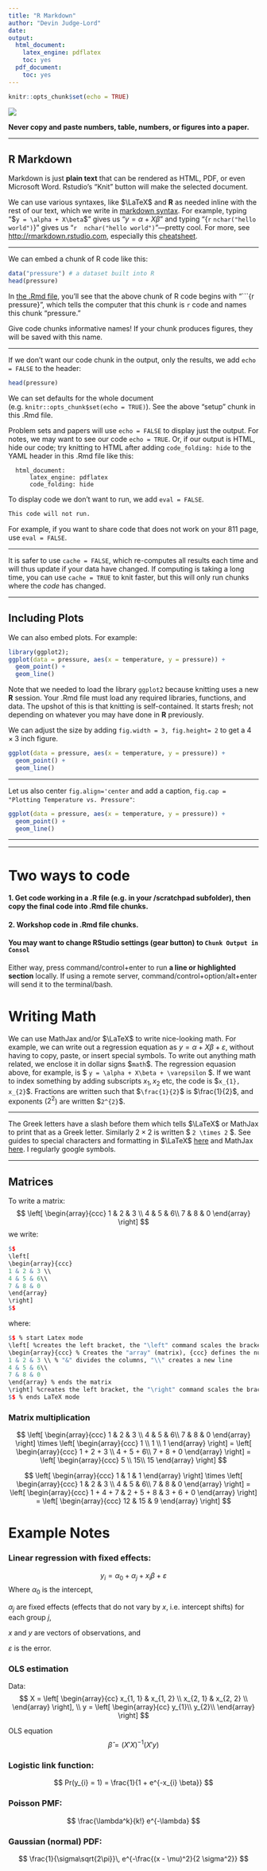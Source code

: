 ```yaml
---
title: "R Markdown"
author: "Devin Judge-Lord"
date: 
output:
  html_document:
    latex_engine: pdflatex
    toc: yes
  pdf_document:
    toc: yes
---
```

```r
knitr::opts_chunk$set(echo = TRUE)
```
![](http://www.phdcomics.com/comics/archive/phd101212s.gif)

**Never copy and paste numbers, table, numbers, or figures into a paper.**

---

## R Markdown

Markdown is just **plain text** that can be rendered as HTML, PDF, or even Microsoft Word. Rstudio's "Knit" button will make the selected document.

We can use various syntaxes, like $\LaTeX$ and **R** as needed inline with the rest of our text, which we write in [markdown syntax](https://bookdown.org/yihui/rmarkdown/markdown-syntax.html). For example, typing "\$`y = \alpha + X\beta`\$" gives us "$y = \alpha + X\beta$" and typing "\{`r` `nchar("hello world")`\}" gives us "`r  nchar("hello world")`"---pretty cool. For more, see <http://rmarkdown.rstudio.com>, especially this [cheatsheet](http://rmarkdown.rstudio.com).



--- 

We can embed a chunk of R code like this:
```r
data("pressure") # a dataset built into R
head(pressure)
```

In [the .Rmd file](https://github.com/judgelord/PS811/blob/master/2-RMarkdown.Rmd), you'll see that the above chunk of R code begins with "\`\`\`\{r pressure\}", which tells the computer that this chunk is `r` code and names this chunk "pressure." 

Give code chunks informative names! If your chunk produces figures, they will be saved with this name.

---

If we don't want our code chunk in the output, only the results, we add `echo = FALSE` to the header:

```r
head(pressure)
```

We can set defaults for the whole document (e.g. `knitr::opts_chunk$set(echo = TRUE)`). See the above "setup" chunk in this .Rmd file.

Problem sets and papers will use `echo = FALSE` to display just the output. For notes, we may want to see our code `echo = TRUE`. Or, if our output is HTML, hide our code; try knitting to HTML after adding `code_folding: hide` to the YAML header in this .Rmd file like this:
```output: 
  html_document:
      latex_engine: pdflatex
      code_folding: hide
```

To display code we don't want to run, we add `eval = FALSE`.

```r
This code will not run. 
```

For example, if you want to share code that does not work on your 811 page, use `eval = FALSE`.

---

It is safer to use `cache = FALSE`, which re-computes all results each time and will thus update if your data have changed. If computing is taking a long time, you can use `cache = TRUE` to knit faster, but this will only run chunks where the *code* has changed. 

---

## Including Plots

We can also embed plots. For example:

```r
library(ggplot2);
ggplot(data = pressure, aes(x = temperature, y = pressure)) + 
  geom_point() + 
  geom_line()
```

Note that we needed to load the library `ggplot2` because knitting uses a new **R** session. Your .Rmd file must load any required libraries, functions, and data. The upshot of this is that knitting is self-contained. It starts fresh; not depending on whatever you may have done in **R** previously.

We can adjust the size by adding `fig.width = 3, fig.height= 2` to get a $4\times3$ inch figure.

```r
ggplot(data = pressure, aes(x = temperature, y = pressure)) + 
  geom_point() + 
  geom_line()
```

---

Let us also center `fig.align='center` and add a caption, `fig.cap = "Plotting Temperature vs. Pressure"`:

```r
ggplot(data = pressure, aes(x = temperature, y = pressure)) + 
  geom_point() + 
  geom_line()
```

---

<!--
We can link to figures in the text of the document by adding `\\label{fig:pressure}` to the caption.
Typing `\ref{fig:pressure}` will now always correctly reference figure \ref{fig:pressure} regardless of how many figures are added above it.

```{r pressure_cap_size_ling, echo=FALSE, fig.cap = "\\label{fig:pressure}Plotting Temperature vs. Pressure with a label", fig.width = 3, fig.height = 2, fig.align='center'}
ggplot(data = pressure, aes(x = temperature, y = pressure)) + 
  geom_point() + 
  geom_line() 
```
-->

---

# Two ways to code

#### 1. Get code working in a .R file (e.g. in your /scratchpad subfolder), then copy the final code into .Rmd file chunks. 

#### 2. Workshop code in .Rmd file chunks. 
#### You may want to change RStudio settings (gear button) to `Chunk Output in Consol`

Either way, press command/control+enter to run **a line or highlighted section** locally. If using a remote server, command/control+option/alt+enter will send it to the terminal/bash.

\newpage
---

# Writing Math
We can use MathJax and/or $\LaTeX$ to write nice-looking math.  For example, we can write out a regression equation as $y = \alpha + X\beta + \varepsilon$, without having to copy, paste, or insert special symbols. To write out anything math related, we enclose it in dollar signs $\$$`math`$\$$. The regression equasion above, for example, is $\$$ `y = \alpha + X\beta + \varepsilon` $\$$. If we want to index something by adding subscripts $x_{1}, x_{2}$ etc, the code is $\$$`x_{1}, x_{2}`$\$$. Fractions are written such that $\$$`\frac{1}{2}`$\$$ is $\frac{1}{2}$, and exponents ($2^{2}$) are written $\$$`2^{2}`$\$$.

---

The Greek letters have a slash before them which tells $\LaTeX$ or MathJax to print that as a Greek letter. Similarly $2 \times 2$ is written $\$$ `2 \times 2` $\$$. See guides to special characters and formatting in $\LaTeX$ [here](https://users.dickinson.edu/~richesod/latex/latexcheatsheet.pdf) and MathJax [here](https://math.meta.stackexchange.com/questions/5020/mathjax-basic-tutorial-and-quick-reference). I regularly google symbols.

---

## Matrices

To write a matrix:
$$ 
\left[
\begin{array}{ccc}
1 & 2 & 3 \\
4 & 5 & 6\\
7 & 8 & 0
\end{array}
\right] 
$$
we write:
```r
$$ 
\left[
\begin{array}{ccc}
1 & 2 & 3 \\
4 & 5 & 6\\
7 & 8 & 0
\end{array}
\right] 
$$
```

where:
```r
$$ % start Latex mode
\left[ %creates the left bracket, the "\left" command scales the bracket "["
\begin{array}{ccc} % Creates the "array" (matrix), {ccc} defines the number of columns
1 & 2 & 3 \\ % "&" divides the columns, "\\" creates a new line
4 & 5 & 6\\
7 & 8 & 0
\end{array} % ends the matrix
\right] %creates the left bracket, the "\right" command scales the bracket "]"
$$ % ends LaTeX mode
```

### Matrix multiplication

$$
\left[
\begin{array}{ccc}
1 & 2 & 3 \\
4 & 5 & 6\\
7 & 8 & 0
\end{array}
\right] 
\times 
\left[
\begin{array}{ccc}
1 \\
1 \\
1
\end{array}
\right] 
= 
\left[
\begin{array}{ccc}
1 + 2 + 3 \\
4 + 5 + 6\\
7 + 8 + 0
\end{array}
\right] 
= 
\left[
\begin{array}{ccc}
5 \\
15\\
15
\end{array}
\right]
$$

$$
\left[
\begin{array}{ccc}
1 & 1 & 1
\end{array}
\right] 
\times
\left[
\begin{array}{ccc}
1 & 2 & 3 \\
4 & 5 & 6\\
7 & 8 & 0
\end{array}
\right] 
= 
\left[
\begin{array}{ccc}
1 + 4 + 7 & 2 + 5 + 8 &  3 + 6 + 0
\end{array}
\right] 
= 
\left[
\begin{array}{ccc}
12 & 15 & 9
\end{array}
\right]
$$

\newpage
---

# Example Notes

### Linear regression with fixed effects:
$$ y_{i} = \alpha_{0} + \alpha_{j} + x_{i} \beta + \varepsilon $$
Where $\alpha_{0}$ is the intercept, 

$\alpha_{j}$ are fixed effects (effects that do not vary by $x$, i.e. intercept shifts) for each group $j$, 

$x$ and $y$ are vectors of observations, and

$\varepsilon$ is the error.

### OLS estimation 

Data:
$$
X = 
\left[
\begin{array}{cc}
x_{1, 1} & x_{1, 2} \\
x_{2, 1} & x_{2, 2} \\
\end{array}
\right],
\\
y = 
\left[
\begin{array}{cc}
y_{1}\\
y_{2}\\
\end{array}
\right]
$$

OLS equation
$$
\hat{\beta} = (X'X)^{-1}(X'y)
$$

### Logistic link function:
$$ Pr(y_{i} = 1) = \frac{1}{1 + e^{-x_{i} \beta}} $$

### Poisson PMF:
$$
      \frac{\lambda^k}{k!} e^{-\lambda}
$$

### Gaussian (normal) PDF:
$$ \frac{1}{\sigma\sqrt{2\pi}}\, e^{-\frac{(x - \mu)^2}{2 \sigma^2}} $$

